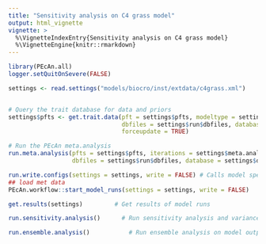 ```yaml
---
title: "Sensitivity analysis on C4 grass model"
output: html_vignette
vignette: >
  %\VignetteIndexEntry{Sensitivity analysis on C4 grass model}
  %\VignetteEngine{knitr::rmarkdown}
---
```



```r
library(PEcAn.all)
logger.setQuitOnSevere(FALSE)

settings <- read.settings("models/biocro/inst/extdata/c4grass.xml")


# Query the trait database for data and priors
settings$pfts <- get.trait.data(pft = settings$pfts, modeltype = settings$model$type, 
                                dbfiles = settings$run$dbfiles, database = settings$database$bety, 
                                forceupdate = TRUE)

# Run the PEcAn meta.analysis
run.meta.analysis(pfts = settings$pfts, iterations = settings$meta.analysis$iter, threshold = settings$meta.analysis$threshold, 
                  dbfiles = settings$run$dbfiles, database = settings$database$bety)

run.write.configs(settings = settings, write = FALSE) # Calls model specific write.configs e.g. write.config.ed.R
## load met data
PEcAn.workflow::start_model_runs(settings = settings, write = FALSE)         # Start ecosystem model runs

get.results(settings)         # Get results of model runs

run.sensitivity.analysis()      # Run sensitivity analysis and variance decomposition on model output

run.ensemble.analysis()		      # Run ensemble analysis on model output. 
```
